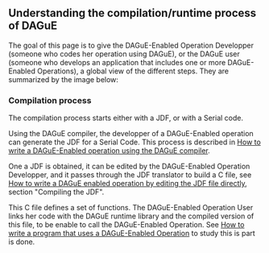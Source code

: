 == Understanding the compilation/runtime process of DAGuE ==

The goal of this page is to give the DAGuE-Enabled Operation Developper (someone who codes her operation using DAGuE), or the DAGuE user (someone who develops an application that includes one or more DAGuE-Enabled Operations), a global view of the different steps. They are summarized by the image below:

{{compilation.png|An image is better than a thousands words}}

=== Compilation process ===

The compilation process starts either with a JDF, or with a Serial code.

Using the DAGuE compiler, the developper of a DAGuE-Enabled operation can generate the JDF for a Serial Code. This process is described in [[compilejdf|How to write a DAGuE-Enabled operation using the DAGuE compiler]].

One a JDF is obtained, it can be edited by the DAGuE-Enabled Operation Developper, and it passes through the JDF translator to build a C file, see [[compilejdf| How to write a DAGuE enabled operation by editing the JDF file directly]], section "Compiling the JDF".

This C file defines a set of functions. The DAGuE-Enabled Operation User links her code with the DAGuE runtime library and the compiled version of this file, to be enable to call the DAGuE-Enabled Operation. See [[datadistribution|How to write a program that uses a DAGuE-Enabled Operation]] to study this is part is done.
